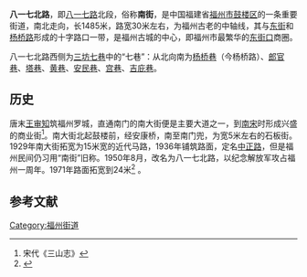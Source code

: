 '''八一七北路'''，即[[八一七路|八一七路]]北段，俗称'''南街'''，是中国福建省[[福州市|福州市]][[鼓楼区_(福州市)|鼓楼区]]的一条重要街道，南北走向，长1485米，路宽30米左右，为福州古老的中轴线，其与[[东街|东街]]和[[杨桥路|杨桥路]]形成的十字路口一带，是福州古城的中心，即福州市最繁华的[[东街口|东街口]]商圈。

八一七北路西侧为[[三坊七巷|三坊七巷]]中的“七巷”：从北向南为[[杨桥巷|杨桥巷]]（今杨桥路）、[[郎官巷|郎官巷]]、[[塔巷|塔巷]]、[[黄巷|黄巷]]、[[安民巷|安民巷]]、[[宫巷_(福州)|宫巷]]、[[吉庇巷|吉庇巷]]。

== 历史 ==
唐末[[王审知|王审知]]筑福州罗城，直通南门的南大街便是主要大道之一，到[[南宋|南宋]]时形成兴盛的商业街<ref>宋代《三山志》</ref>。南大街北起鼓楼前，经安康桥，南至南门兜，为宽5米左右的石板街。1929年南大街拓宽为15米宽的近代马路，1936年铺筑路面，定名[[中正路|中正路]]，但是福州民间仍习用“南街”旧称。1950年8月，改名为八一七北路，以纪念解放军攻占福州一周年。1971年路面拓宽到24米<ref>{{Cite web |url=http://www.fjsq.gov.cn/showtext.asp?ToBook=8&index=29 |title=城乡建设志 |access-date=2009-10-31 |archive-url=https://web.archive.org/web/20160304191934/http://www.fjsq.gov.cn/showtext.asp?ToBook=8&index=29 |archive-date=2016-03-04 |dead-url=yes }}</ref> 。

==参考文献==
<div class="references-small">
<references />
</div>


[[Category:福州街道|Category:福州街道]]